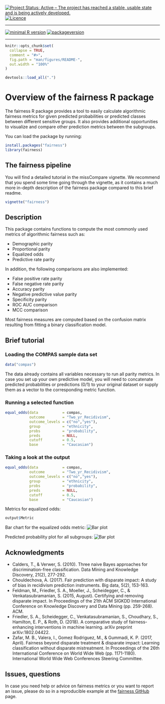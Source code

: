 <!-- rmarkdown v1 -->

[![Project Status: Active – The project has reached a stable, usable state and is being actively developed.](https://www.repostatus.org/badges/latest/active.svg)](https://www.repostatus.org/#active)
[![Licence](https://img.shields.io/github/license/mashape/apistatus.svg)](http://choosealicense.com/licenses/mit/)

---

[![minimal R version](https://img.shields.io/badge/R%3E%3D-3.6.0-6666ff.svg)](https://cran.r-project.org/)
[![packageversion](https://img.shields.io/badge/Package%20version-1.0.0-orange.svg?style=flat-square)](commits/master)

---

<!-- README.md is generated from README.Rmd. Please edit that file -->

```r
knitr::opts_chunk$set(
  collapse = TRUE,
  comment = "#>",
  fig.path = "man/figures/README-",
  out.width = "100%"
)
```
```r
devtools::load_all(".")
```

# Overview of the fairness R package

The fairness R package provides a tool to easily calculate algorithmic fairness metrics for given predicted probabilities or predicted classes between different sensitive groups. It also provides additional opportunities to visualize and compare other prediction metrics between the subgroups. 

You can load the package by running:
```r
install.packages("fairness")
library(fairness)
```

## The fairness pipeline

You will find a detailed tutorial in the missCompare vignette. We recommend that you spend some time going through the vignette, as it contains a much more in-depth description of the fairness package compared to this brief readme.

```r
vignette("fairness")
```

## Description

This package contains functions to compute the most commonly used metrics of algorithmic fairness such as:   

- Demographic parity
- Proportional parity
- Equalized odds
- Predictive rate parity

In addition, the following comparisons are also implemented:    

- False positive rate parity
- False negative rate parity
- Accuracy parity
- Negative predictive value parity
- Specificity parity
- ROC AUC comparison
- MCC comparison

Most fairness measures are computed based on the confusion matrix resulting from fitting a binary classification model.

## Brief tutorial

### Loading the COMPAS sample data set

```r
data("compas")
```

The data already contains all variables necessary to run all parity metrics. In case you set up your own predictive model, you will need to concatenate predicted probabilities or predictions (0/1) to your original dataset or supply them as a vector to the corresponding metric function.

### Running a selected function

```r
equal_odds(data           = compas, 
           outcome        = "Two_yr_Recidivism",
           outcome_levels = c("no","yes"), 
           group          = "ethnicity",
           probs          = "probability", 
           preds          = NULL,
           cutoff         = 0.5, 
           base           = "Caucasian")
```

### Taking a look at the output

```r
equal_odds(data           = compas, 
           outcome        = "Two_yr_Recidivism",
           outcome_levels = c("no","yes"), 
           group          = "ethnicity",
           probs          = "probability", 
           preds          = NULL,
           cutoff         = 0.5, 
           base           = "Caucasian")
```

Metrics for equalized odds:     
```r
output$Metric
```

Bar chart for the equalized odds metric:
![Bar plot](man/figures/Plot_bar.png)


Predicted probability plot for all subgroups:
![Bar plot](man/figures/Plot_prob.png)



## Acknowledgments
- Calders, T., & Verwer, S. (2010). Three naive Bayes approaches for discrimination-free classification. Data Mining and Knowledge Discovery, 21(2), 277-292.
- Chouldechova, A. (2017). Fair prediction with disparate impact: A study of bias in recidivism prediction instruments. Big data, 5(2), 153-163.
- Feldman, M., Friedler, S. A., Moeller, J., Scheidegger, C., & Venkatasubramanian, S. (2015, August). Certifying and removing disparate impact. In Proceedings of the 21th ACM SIGKDD International Conference on Knowledge Discovery and Data Mining (pp. 259-268). ACM.
- Friedler, S. A., Scheidegger, C., Venkatasubramanian, S., Choudhary, S., Hamilton, E. P., & Roth, D. (2018). A comparative study of fairness-enhancing interventions in machine learning. arXiv preprint arXiv:1802.04422.
- Zafar, M. B., Valera, I., Gomez Rodriguez, M., & Gummadi, K. P. (2017, April). Fairness beyond disparate treatment & disparate impact: Learning classification without disparate mistreatment. In Proceedings of the 26th International Conference on World Wide Web (pp. 1171-1180). International World Wide Web Conferences Steering Committee.


## Issues, questions

In case you need help or advice on fairness metrics or you want to report an issue, please do so in a reproducible example at the [fairness GitHub](https://github.com/kozodoi/Fairness/issues) page.

